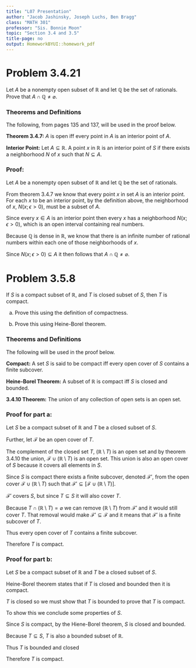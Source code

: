 ```yaml
---
title: "L07 Presentation"
author: "Jacob Jashinsky, Joseph Luchs, Ben Bragg"
class: "MATH 301"
professor: "Sis. Bonnie Moon"
topic: "Section 3.4 and 3.5"
title-page: no
output: HomeworkBYUI::homework_pdf
---
```

# Problem 3.4.21 

Let $A$ be a nonempty open subset of $\mathbb{R}$ and let $\mathbb{Q}$ be the set of rationals. Prove that $A \cap \mathbb{Q} \ne \varnothing$.



### Theorems and Definitions

The following, from pages 135 and 137, will be used in the proof below.

**Theorem 3.4.7:** $A$ is open iff every point in $A$ is an interior point of $A$. 

**Interior Point:** Let $A \subseteq \mathbb{R}$. A point $x$ in $\mathbb{R}$ is an interior point of $S$ if there exists a neighborhood $N$ of $x$ such that $N \subseteq A$. 


### Proof: 

Let $A$ be a nonempty open subset of $\mathbb{R}$ and let $\mathbb{Q}$ be the set of rationals.

From theorem 3.4.7 we know that every point $x$ in set $A$ is an interior point. For each $x$ to be an interior point, by the definition above, the neighborhood of $x$, $N(x; \epsilon>0)$, must be a subset of $A$.  

Since every $x \in A$ is an interior point then every $x$ has a neighborhood $N(x; \epsilon>0)$, which is an open interval containing real numbers. 

Because $\mathbb{Q}$ is dense in $\mathbb{R}$, we know that there is an infinite number of rational numbers within each one of those neighborhoods of $x$.

Since $N(x; \epsilon>0) \subseteq A$ it then follows that $A \cap \mathbb{Q} \ne \varnothing$.

# Problem 3.5.8

If $S$ is a compact subset of $\mathbb{R}$, and $T$ is closed subset of $S$, then $T$ is compact. 

(a) Prove this using the definition of compactness. 

(b) Prove this using Heine-Borel theorem. 

### Theorems and Definitions

The following will be used in the proof below.

**Compact:** A set $S$ is said to be compact iff every open cover of $S$ contains a finite subcover. 

**Heine-Borel Theorem:** A subset of $\mathbb{R}$ is compact iff $S$ is closed and bounded.

**3.4.10 Theorem:** The union of any collection of open sets is an open set.

### Proof for part a: 

Let $S$ be a compact subset of $\mathbb{R}$ and $T$ be a closed subset of $S$.

Further, let $\mathscr{F}$ be an open cover of $T$.

The complement of the closed set $T$, $(\mathbb{R} \setminus T)$ is an open set and by theorem 3.4.10 the union, $\mathscr{F} \cup (\mathbb{R} \setminus T)$ is an open set. This union is also an open cover of $S$ because it covers all elements in $S$. 

Since $S$ is compact there exists a finite subcover, denoted $\mathscr{F}'$, from the open cover $\mathscr{F} \cup (\mathbb{R} \setminus T)$ such that $\mathscr{F}' \subseteq [\mathscr{F} \cup (\mathbb{R} \setminus T)]$.

$\mathscr{F}'$ covers $S$, but since $T \subseteq S$ it will also cover $T$. 

Because $T \cap (\mathbb{R} \setminus T) = \varnothing$ we can remove $(\mathbb{R} \setminus T)$ from $\mathscr{F}'$ and it would still cover $T$. That removal would make $\mathscr{F}' \subseteq \mathscr{F}$ and it means that $\mathscr{F}'$ is a finite subcover of $T$. 

Thus every open cover of $T$ contains a finite subcover. 

Therefore $T$ is compact. 


### Proof for part b: 

Let $S$ be a compact subset of $\mathbb{R}$ and $T$ be a closed subset of $S$.

Heine-Borel theorem states that if $T$ is closed and bounded then it is compact. 

$T$ is closed so we must show that $T$ is bounded to prove that $T$ is compact.  

To show this we conclude some properties of $S$.

Since $S$ is compact, by the Hiene-Borel theorem, $S$ is closed and bounded. 

Because $T \subseteq S$, $T$ is also a bounded subset of $\mathbb{R}$.

Thus $T$ is bounded and closed 

Therefore $T$ is compact.  










